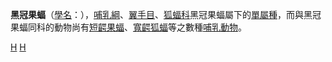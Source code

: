 {{Speciesbox 
| taxon = Chironax melanocephalus
| authority = Temminck, 1825
| status = LC
| status_system = IUCN3.1
| status_ref = <ref name=iucn>{{cite journal |author=Hutson, A.M. |author2=Kingston, T. |author3=Suyanto, A. |last-author-amp=yes |title=''Chironax melanocephalus'' |journal=[[The_IUCN_Red_List_of_Threatened_Species|The IUCN Red List of Threatened Species]] |volume=2008 |page=e.T4670A11074797 |publisher=[[IUCN|IUCN]] |year=2008 |url=http://www.iucnredlist.org/details/4670/0 |doi=10.2305/IUCN.UK.2008.RLTS.T4670A11074797.en |access-date=9 November 2017 |archive-date=2018-06-02 |archive-url=https://web.archive.org/web/20180602065320/http://www.iucnredlist.org/details/4670/0 |dead-url=no }}</ref>
}}

'''黑冠果蝠'''（[[學名|學名]]：''{{lang|la|Chironax melanocephalus}}''），[[哺乳綱|哺乳綱]]、[[翼手目|翼手目]]、[[狐蝠科|狐蝠科]]黑冠果蝠屬下的[[單屬種|單屬種]]，而與黑冠果蝠同科的動物尚有[[短齶果蝠|短齶果蝠]]、[[寬齶狐蝠|寬齶狐蝠]]等之數種[[哺乳動物|哺乳動物]]。

{{Taxonbar}}

[[Category:1825年描述的动物|H]]
[[Category:狐蝠科|H]]